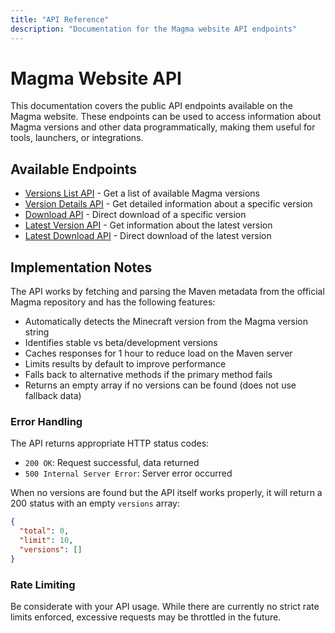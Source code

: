```yaml
---
title: "API Reference"
description: "Documentation for the Magma website API endpoints"
---
```


# Magma Website API

This documentation covers the public API endpoints available on the Magma website. These endpoints can be used to access information about Magma versions and other data programmatically, making them useful for tools, launchers, or integrations.

## Available Endpoints

- [Versions List API](/api/endpoints/versions-list) - Get a list of available Magma versions
- [Version Details API](/api/endpoints/version-details) - Get detailed information about a specific version
- [Download API](/api/endpoints/download) - Direct download of a specific version
- [Latest Version API](/api/endpoints/latest-version) - Get information about the latest version
- [Latest Download API](/api/endpoints/latest-download) - Direct download of the latest version

## Implementation Notes

The API works by fetching and parsing the Maven metadata from the official Magma repository and has the following features:

- Automatically detects the Minecraft version from the Magma version string
- Identifies stable vs beta/development versions
- Caches responses for 1 hour to reduce load on the Maven server
- Limits results by default to improve performance
- Falls back to alternative methods if the primary method fails
- Returns an empty array if no versions can be found (does not use fallback data)

### Error Handling

The API returns appropriate HTTP status codes:

- `200 OK`: Request successful, data returned
- `500 Internal Server Error`: Server error occurred

When no versions are found but the API itself works properly, it will return a 200 status with an empty `versions` array:

```json
{
  "total": 0,
  "limit": 10,
  "versions": []
}
```

### Rate Limiting

Be considerate with your API usage. While there are currently no strict rate limits enforced, excessive requests may be throttled in the future.
